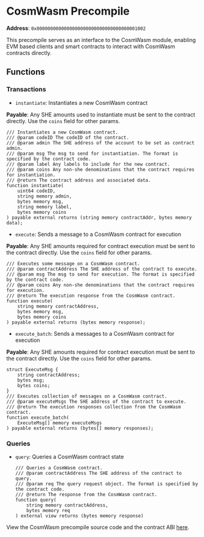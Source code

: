 
# CosmWasm Precompile

**Address**: `0x0000000000000000000000000000000000001002`

This precompile serves as an interface to the CosmWasm module, enabling EVM
based clients and smart contracts to interact with CosmWasm contracts directly.

## Functions

### Transactions

- `instantiate`: Instantiates a new CosmWasm contract

**Payable**: Any SHE amounts used to instantiate must be sent to the contract
directly. Use the `coins` field for other params.

```solidity copy
/// Instantiates a new CosmWasm contract.
/// @param codeID The codeID of the contract.
/// @param admin The SHE address of the account to be set as contract admin.
/// @param msg The msg to send for instantiation. The format is specified by the contract code.
/// @param label Any labels to include for the new contract.
/// @param coins Any non-she denominations that the contract requires for instantiation.
/// @return The contract address and associated data.
function instantiate(
    uint64 codeID,
    string memory admin,
    bytes memory msg,
    string memory label,
    bytes memory coins
) payable external returns (string memory contractAddr, bytes memory data);
```

- `execute`: Sends a message to a CosmWasm contract for execution

**Payable**: Any SHE amounts required for contract execution must be sent to the
contract directly. Use the `coins` field for other params.

```solidity copy
/// Executes some message on a CosmWasm contract.
/// @param contractAddress The SHE address of the contract to execute.
/// @param msg The msg to send for execution. The format is specified by the contract code.
/// @param coins Any non-she denominations that the contract requires for execution.
/// @return The execution response from the CosmWasm contract.
function execute(
    string memory contractAddress,
    bytes memory msg,
    bytes memory coins
) payable external returns (bytes memory response);
```

- `execute_batch`: Sends a messages to a CosmWasm contract for execution

**Payable**: Any SHE amounts required for contract execution must be sent to the
contract directly. Use the `coins` field for other params.

```solidity copy
struct ExecuteMsg {
    string contractAddress;
    bytes msg;
    bytes coins;
}
/// Executes collection of messages on a CosmWasm contract.
/// @param executeMsgs The SHE address of the contract to execute.
/// @return The execution responses collection from the CosmWasm contract.
function execute_batch(
    ExecuteMsg[] memory executeMsgs
) payable external returns (bytes[] memory responses);
```

### Queries

- `query`: Queries a CosmWasm contract state
  ```solidity copy
  /// Queries a CosmWasm contract.
  /// @param contractAddress The SHE address of the contract to query.
  /// @param req The query request object. The format is specified by the contract code.
  /// @return The response from the CosmWasm contract.
  function query(
      string memory contractAddress,
      bytes memory req
  ) external view returns (bytes memory response)
  ```

<Callout type="info">View the CosmWasm precompile source code and the contract ABI [here](https://github.com/she-protocol/she-chain/tree/main/precompiles/wasmd).</Callout>
